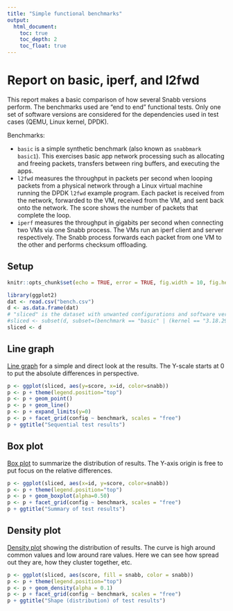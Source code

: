 ```yaml
---
title: "Simple functional benchmarks"
output:
  html_document:
    toc: true
    toc_depth: 2
    toc_float: true
---
```


# Report on basic, iperf, and l2fwd

This report makes a basic comparison of how several Snabb versions perform. The benchmarks used are "end to end" functional tests. Only one set of software versions are considered for the dependencies used in test cases (QEMU, Linux kernel, DPDK).

Benchmarks:

* `basic` is a simple synthetic benchmark (also known as `snabbmark basic1`). This exercises basic app network processing such as allocating and freeing packets, transfers between ring buffers, and executing the apps.
* `l2fwd` measures the throughput in packets per second when looping packets from a physical network through a Linux virtual machine running the DPDK `l2fwd` example program. Each packet is received from the network, forwarded to the VM, received from the VM, and sent back onto the network. The score shows the number of packets that complete the loop.
* `iperf` measures the throughput in gigabits per second when connecting two VMs via one Snabb process. The VMs run an iperf client and server respectively. The Snabb process forwards each packet from one VM to the other and performs checksum offloading.

## Setup

```r
knitr::opts_chunk$set(echo = TRUE, error = TRUE, fig.width = 10, fig.height = 6)
```

```r
library(ggplot2)
dat <- read.csv("bench.csv")
d <- as.data.frame(dat)
# "sliced" is the dataset with unwanted configurations and software versions excluded
#sliced <- subset(d, subset=(benchmark == "basic" | (kernel == "3.18.29" & qemu == "2.4.1" & (is.na(dpdk) | dpdk == "16.04"))))
sliced <- d
```

## Line graph

[Line graph](https://en.wikipedia.org/wiki/Line_graph) for a simple and direct look at the results. The Y-scale starts at 0 to put the absolute differences in perspective.

```r
p <- ggplot(sliced, aes(y=score, x=id, color=snabb))
p <- p + theme(legend.position="top")
p <- p + geom_point()
p <- p + geom_line()
p <- p + expand_limits(y=0)
p <- p + facet_grid(config ~ benchmark, scales = "free")
p + ggtitle("Sequential test results")
```

## Box plot

[Box plot](https://en.wikipedia.org/wiki/Box_plot) to summarize the distribution of results. The Y-axis origin is free to put focus on the relative differences.
```r
p <- ggplot(sliced, aes(x=id, y=score, color=snabb))
p <- p + theme(legend.position="top")
p <- p + geom_boxplot(alpha=0.50)
p <- p + facet_grid(config ~ benchmark, scales = "free")
p + ggtitle("Summary of test results")
```

## Density plot

[Density plot](https://en.wikipedia.org/wiki/Density_estimation) showing the distribution of results. The curve is high around common values and low around rare values. Here we can see how spread out they are, how they cluster together, etc.

```r
p <- ggplot(sliced, aes(score, fill = snabb, color = snabb))
p <- p + theme(legend.position="top")
p <- p + geom_density(alpha = 0.1)
p <- p + facet_grid(config ~ benchmark, scales = "free")
p + ggtitle("Shape (distribution) of test results")
```

